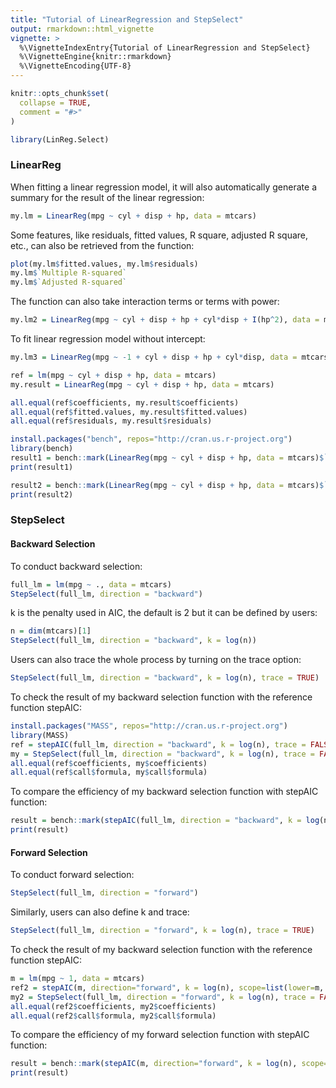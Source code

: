 ```yaml
---
title: "Tutorial of LinearRegression and StepSelect"
output: rmarkdown::html_vignette
vignette: >
  %\VignetteIndexEntry{Tutorial of LinearRegression and StepSelect}
  %\VignetteEngine{knitr::rmarkdown}
  %\VignetteEncoding{UTF-8}
---
```


```r
knitr::opts_chunk$set(
  collapse = TRUE,
  comment = "#>"
)
```

```r
library(LinReg.Select)
```

### LinearReg

When fitting a linear regression model, it will also automatically generate a summary for the result of the linear regression:
```r
my.lm = LinearReg(mpg ~ cyl + disp + hp, data = mtcars)
```

Some features, like residuals, fitted values, R square, adjusted R square, etc., can also be retrieved from the function:
```r
plot(my.lm$fitted.values, my.lm$residuals)
my.lm$`Multiple R-squared`
my.lm$`Adjusted R-squared`
```

The function can also take interaction terms or terms with power:
```r
my.lm2 = LinearReg(mpg ~ cyl + disp + hp + cyl*disp + I(hp^2), data = mtcars)
```

To fit linear regression model without intercept:
```r
my.lm3 = LinearReg(mpg ~ -1 + cyl + disp + hp + cyl*disp, data = mtcars)
```


```r
ref = lm(mpg ~ cyl + disp + hp, data = mtcars)
my.result = LinearReg(mpg ~ cyl + disp + hp, data = mtcars)

all.equal(ref$coefficients, my.result$coefficients)
all.equal(ref$fitted.values, my.result$fitted.values)
all.equal(ref$residuals, my.result$residuals)
```

```r
install.packages("bench", repos="http://cran.us.r-project.org")
library(bench)
result1 = bench::mark(LinearReg(mpg ~ cyl + disp + hp, data = mtcars)$`Multiple R-squared`, summary(lm(mpg ~ cyl + disp + hp, data = mtcars))$r.squared)
print(result1)

result2 = bench::mark(LinearReg(mpg ~ cyl + disp + hp, data = mtcars)$`Adjusted R-squared`, summary(lm(mpg ~ cyl + disp + hp, data = mtcars))$adj.r.squared)
print(result2)
```

### StepSelect

#### Backward Selection

To conduct backward selection:
```r
full_lm = lm(mpg ~ ., data = mtcars)
StepSelect(full_lm, direction = "backward")
```

k is the penalty used in AIC, the default is 2 but it can be defined by users:
```r
n = dim(mtcars)[1]
StepSelect(full_lm, direction = "backward", k = log(n))
```

Users can also trace the whole process by turning on the trace option:
```r
StepSelect(full_lm, direction = "backward", k = log(n), trace = TRUE)
```

To check the result of my backward selection function with the reference function stepAIC:
```r
install.packages("MASS", repos="http://cran.us.r-project.org")
library(MASS)
ref = stepAIC(full_lm, direction = "backward", k = log(n), trace = FALSE)
my = StepSelect(full_lm, direction = "backward", k = log(n), trace = FALSE)
all.equal(ref$coefficients, my$coefficients)
all.equal(ref$call$formula, my$call$formula)
```

To compare the efficiency of my backward selection function with stepAIC function:
```r
result = bench::mark(stepAIC(full_lm, direction = "backward", k = log(n), trace = FALSE)$coefficients, StepSelect(full_lm, direction = "backward", k = log(n), trace = FALSE)$coefficients, )
print(result)
```

#### Forward Selection

To conduct forward selection:
```r
StepSelect(full_lm, direction = "forward")
```

Similarly, users can also define k and trace:
```r
StepSelect(full_lm, direction = "forward", k = log(n), trace = TRUE)
```

To check the result of my backward selection function with the reference function stepAIC:
```r
m = lm(mpg ~ 1, data = mtcars)
ref2 = stepAIC(m, direction="forward", k = log(n), scope=list(lower=m, upper=full_lm), trace = FALSE)
my2 = StepSelect(full_lm, direction = "forward", k = log(n), trace = FALSE)
all.equal(ref2$coefficients, my2$coefficients)
all.equal(ref2$call$formula, my2$call$formula)
```


To compare the efficiency of my forward selection function with stepAIC function:
```r
result = bench::mark(stepAIC(m, direction="forward", k = log(n), scope=list(lower=m, upper=full_lm), trace = FALSE)$coefficients, my2 = StepSelect(full_lm, direction = "forward", k = log(n), trace = FALSE)$coefficients)
print(result)
```

